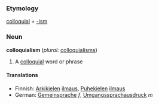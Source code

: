 ===Etymology===
[[colloquial]] + [[-ism]]

===Noun===
'''colloquialism''' (''plural:'' [[colloquialisms]])
#A [[colloquial]] word or phrase

====Translations====
*Finnish: [[Arkikielen]] [[ilmaus]], [[Puhekielen]] [[ilmaus]]
*German: [[Gemeinsprache]] ''f'', [[Umgangssprachausdruck]] ''m''